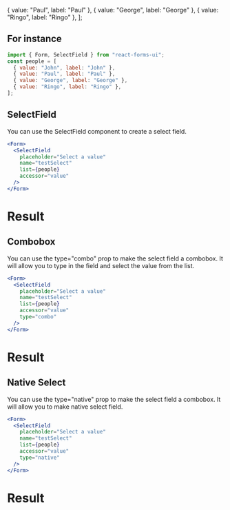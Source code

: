   { value: "Paul", label: "Paul" },
  { value: "George", label: "George" },
  { value: "Ringo", label: "Ringo" },
];

## For instance

```jsx
import { Form, SelectField } from "react-forms-ui";
const people = [
  { value: "John", label: "John" },
  { value: "Paul", label: "Paul" },
  { value: "George", label: "George" },
  { value: "Ringo", label: "Ringo" },
];
```

## SelectField

You can use the SelectField component to create a select field.

```jsx
<Form>
  <SelectField
    placeholder="Select a value"
    name="testSelect"
    list={people}
    accessor="value"
  />
</Form>
```

# Result

<DisplayForm>
  <SelectField
    placeholder="Select a value"
    name="testSelect"
    list={people}
    accessor="value"
  />
</DisplayForm>

## Combobox

You can use the type="combo" prop to make the select field a combobox.
It will allow you to type in the field and select the value from the list.

```jsx
<Form>
  <SelectField
    placeholder="Select a value"
    name="testSelect"
    list={people}
    accessor="value"
    type="combo"
  />
</Form>
```

# Result

<DisplayForm>
  <SelectField
    placeholder="Select a value"
    name="testSelect"
    list={people}
    accessor="value"
    type="combo"
  />
</DisplayForm>

## Native Select

You can use the type="native" prop to make the select field a combobox.
It will allow you to make native select field.

```jsx
<Form>
  <SelectField
    placeholder="Select a value"
    name="testSelect"
    list={people}
    accessor="value"
    type="native"
  />
</Form>
```

# Result

<DisplayForm>
  <SelectField
    placeholder="Select a value"
    name="testSelect"
    list={people}
    accessor="value"
    type="native"
  />
</DisplayForm>
